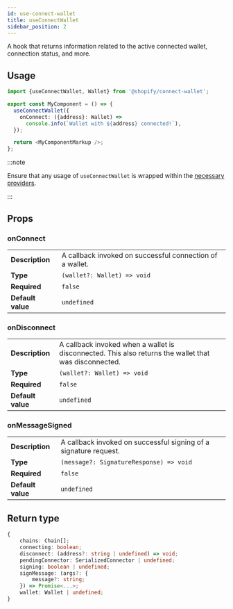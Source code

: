 ```yaml
---
id: use-connect-wallet
title: useConnectWallet
sidebar_position: 2
---
```


A hook that returns information related to the active connected wallet, connection status, and more.

## Usage

```typescript
import {useConnectWallet, Wallet} from '@shopify/connect-wallet';

export const MyComponent = () => {
  useConnectWallet({
    onConnect: ({address}: Wallet) =>
      console.info(`Wallet with ${address} connected!`),
  });

  return <MyComponentMarkup />;
};
```

:::note

Ensure that any usage of `useConnectWallet` is wrapped within the [necessary providers](../getting-started#providers).

:::

## Props

### onConnect
| | |
| - | - |
| **Description**       | A callback invoked on successful connection of a wallet. |
| **Type**              | `(wallet?: Wallet) => void` |
| **Required**          | `false` |
| **Default value**     | `undefined` |

### onDisconnect
| | |
| - | - |
| **Description**       | A callback invoked when a wallet is disconnected. This also returns the wallet that was disconnected. |
| **Type**              | `(wallet?: Wallet) => void` |
| **Required**          | `false` |
| **Default value**     | `undefined` |

### onMessageSigned
| | |
| - | - |
| **Description**       | A callback invoked on successful signing of a signature request. |
| **Type**              | `(message?: SignatureResponse) => void` |
| **Required**          | `false` |
| **Default value**     | `undefined` |

## Return type

```typescript
{
    chains: Chain[];
    connecting: boolean;
    disconnect: (address?: string | undefined) => void;
    pendingConnector: SerializedConnector | undefined;
    signing: boolean | undefined;
    signMessage: (args?: {
        message?: string;
    }) => Promise<...>;
    wallet: Wallet | undefined;
}
```
